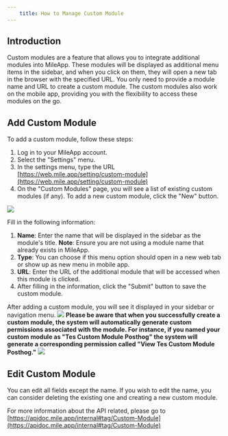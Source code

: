 ```yaml
---
    title: How to Manage Custom Module
---
```

## Introduction
Custom modules are a feature that allows you to integrate additional modules into MileApp. These modules will be displayed as additional menu items in the sidebar, and when you click on them, they will open a new tab in the browser with the specified URL. You only need to provide a module name and URL to create a custom module. The custom modules also work on the mobile app, providing you with the flexibility to access these modules on the go.

## Add Custom Module
To add a custom module, follow these steps:
1. Log in to your MileApp account.
2. Select the "Settings" menu.
3. In the settings menu, type the URL [https://web.mile.app/setting/custom-module](https://web.mile.app/setting/custom-module)
4. On the "Custom Modules" page, you will see a list of existing custom modules (if any). To add a new custom module, click the "New" button.

![](https://t3837933.p.clickup-attachments.com/t3837933/03ed0b13-fff1-4328-9f01-9018a09431eb/image.png)

Fill in the following information:
1. **Name**: Enter the name that will be displayed in the sidebar as the module's title. **Note**: Ensure you are not using a module name that already exists in MileApp.
2. **Type**: You can choose if this menu option should open in a new web tab or show up as new menu in mobile app.
3. **URL**: Enter the URL of the additional module that will be accessed when this module is clicked.
4. After filling in the information, click the "Submit" button to save the custom module.

After adding a custom module, you will see it displayed in your sidebar or navigation menu.
![](https://t3837933.p.clickup-attachments.com/t3837933/e6cbb4a1-e0bd-481d-a85a-66c800211aa7/image.png)
**Please be aware that when you successfully create a custom module, the system will automatically generate custom permissions associated with the module. For instance, if you named your custom module as "Tes Custom Module Posthog" the system will generate a corresponding permission called "View Tes Custom Module Posthog."**
![](https://t3837933.p.clickup-attachments.com/t3837933/fb4f6971-5b12-44f3-9118-6123ebaca726/image.png)
## Edit Custom Module
You can edit all fields except the name. If you wish to edit the name, you can consider deleting the existing one and creating a new custom module.

For more information about the API related, please go to [https://apidoc.mile.app/internal#tag/Custom-Module](https://apidoc.mile.app/internal#tag/Custom-Module)
